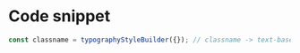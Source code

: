 # Code snippet

```ts
const classname = typographyStyleBuilder({}); // classname -> text-base font-normal tracking-normal leading-normal
```
